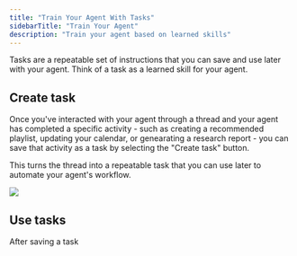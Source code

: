 ```yaml
---
title: "Train Your Agent With Tasks"
sidebarTitle: "Train Your Agent"
description: "Train your agent based on learned skills"
---
```


Tasks are a repeatable set of instructions that you can save and use later with
your agent. Think of a task as a learned skill for your agent.

## Create task

Once you've interacted with your agent through a thread and your agent has
completed a specific activity - such as creating a recommended playlist,
updating your calendar, or genearating a research report - you can save that
activity as a task by selecting the "Create task" button.

This turns the thread into a repeatable task that you can use later to automate
your agent's workflow.

![](/images/agents/create-task.png)

## Use tasks

After saving a task
